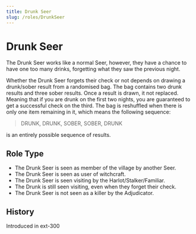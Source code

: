 ```yaml
---
title: Drunk Seer
slug: /roles/DrunkSeer
---
```


# Drunk Seer

The Drunk Seer works like a normal Seer, however, they have a chance to have one too many drinks, forgetting what they saw the previous night.

Whether the Drunk Seer forgets their check or not depends on drawing a drunk/sober result from a randomised bag. The bag contains two drunk results and three sober results. Once a result is drawn, it not replaced. Meaning that if you are drunk on the first two nights, you are guaranteed to get a successful check on the third. The bag is reshuffled when there is only one item remaining in it, which means the following sequence:

> DRUNK, DRUNK, SOBER, SOBER, DRUNK

is an entirely possible sequence of results.

## Role Type

- The Drunk Seer is seen as member of the village by another Seer.
- The Drunk Seer is seen as user of witchcraft.
- The Drunk Seer is seen visiting by the Harlot/Stalker/Familiar.
- The Drunk is still seen visiting, even when they forget their check.
- The Drunk Seer is not seen as a killer by the Adjudicator.

## History

<timeline>
  <event interval="2019-01-01">Introduced in ext-300</event>
</timeline>
